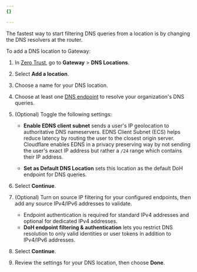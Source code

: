 ```yaml
---
{}

---
```



<GlossaryDefinition term="DNS location" />

The fastest way to start filtering DNS queries from a location is by changing the DNS resolvers at the router.

To add a DNS location to Gateway:

1. In [Zero Trust](https://one.dash.cloudflare.com), go to **Gateway** > **DNS Locations**.

2. Select **Add a location**.

3. Choose a name for your DNS location.

4. Choose at least one [DNS endpoint](/cloudflare-one/connections/connect-devices/agentless/dns/locations/#dns-endpoints) to resolve your organization's DNS queries.

5. (Optional) Toggle the following settings:

   * **Enable EDNS client subnet** sends a user's IP geolocation to authoritative DNS nameservers. <GlossaryTooltip term="EDNS Client Subnet (ECS)" link="/cloudflare-one/glossary/?term=ecs">EDNS Client Subnet (ECS)</GlossaryTooltip> helps reduce latency by routing the user to the closest origin server. Cloudflare enables EDNS in a privacy preserving way by not sending the user's exact IP address but rather a `/24` range which contains their IP address.

   * **Set as Default DNS Location** sets this location as the default DoH endpoint for DNS queries.

6. Select **Continue**.

7. (Optional) Turn on source IP filtering for your configured endpoints, then add any source IPv4/IPv6 addresses to validate.

   * Endpoint authentication is required for standard IPv4 addresses and optional for dedicated IPv4 addresses.
   * **DoH endpoint filtering & authentication** lets you restrict DNS resolution to only valid identities or user tokens in addition to IPv4/IPv6 addresses.

8. Select **Continue**.

9. Review the settings for your DNS location, then choose **Done**.
